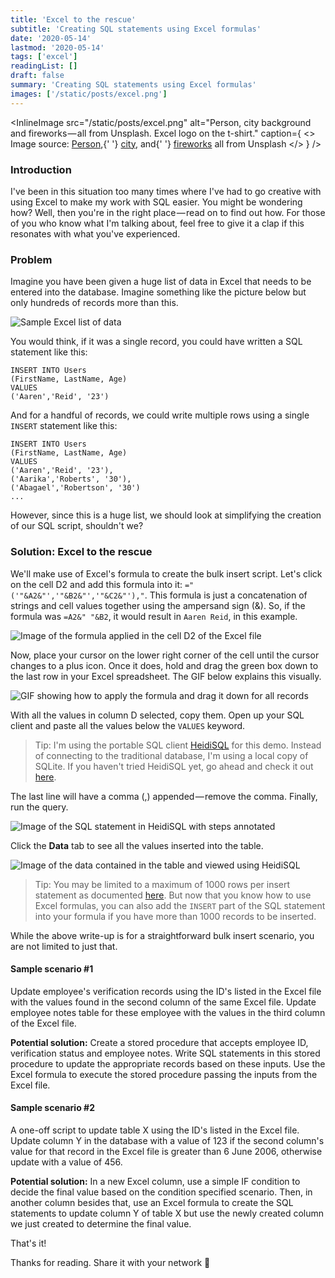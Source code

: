 ```yaml
---
title: 'Excel to the rescue'
subtitle: 'Creating SQL statements using Excel formulas'
date: '2020-05-14'
lastmod: '2020-05-14'
tags: ['excel']
readingList: []
draft: false
summary: 'Creating SQL statements using Excel formulas'
images: ['/static/posts/excel.png']
---
```


<InlineImage
  src="/static/posts/excel.png"
  alt="Person, city background and fireworks — all from Unsplash. Excel logo on the t-shirt."
  caption={
    <>
      Image source: <a href="https://unsplash.com/photos/E50s0boOGkA">Person</a>,{' '}
      <a href="https://unsplash.com/photos/N6t14kV_X68">city</a>, and{' '}
      <a href="https://unsplash.com/photos/ah9tydIdlKA">fireworks</a> all from Unsplash
    </>
  }
/>

### Introduction

I've been in this situation too many times where I've had to go creative with using Excel to make my work with SQL easier. You might be wondering how? Well, then you're in the right place — read on to find out how. For those of you who know what I'm talking about, feel free to give it a clap if this resonates with what you've experienced.

### Problem

Imagine you have been given a huge list of data in Excel that needs to be entered into the database. Imagine something like the picture below but only hundreds of records more than this.

![Sample Excel list of data](/static/posts/1_rFt5Wk0c9TfhTNRj7po9CQ.png)

You would think, if it was a single record, you could have written a SQL statement like this:

```
INSERT INTO Users
(FirstName, LastName, Age)
VALUES
('Aaren','Reid', '23')
```

And for a handful of records, we could write multiple rows using a single `INSERT` statement like this:

```
INSERT INTO Users
(FirstName, LastName, Age)
VALUES
('Aaren','Reid', '23'),
('Aarika','Roberts', '30'),
('Abagael','Robertson', '30')
...
```

However, since this is a huge list, we should look at simplifying the creation of our SQL script, shouldn't we?

### Solution: Excel to the rescue

We'll make use of Excel's formula to create the bulk insert script. Let's click on the cell D2 and add this formula into it: `="('"&A2&"','"&B2&"','"&C2&"'),"`. This formula is just a concatenation of strings and cell values together using the ampersand sign (&). So, if the formula was `=A2&" "&B2`, it would result in `Aaren Reid`, in this example.

![Image of the formula applied in the cell D2 of the Excel file](/static/posts/1_nDLf8_9CaxXpDVRff7SXEA.png)

Now, place your cursor on the lower right corner of the cell until the cursor changes to a plus icon. Once it does, hold and drag the green box down to the last row in your Excel spreadsheet. The GIF below explains this visually.

![GIF showing how to apply the formula and drag it down for all records](/static/posts/1_raAmZDxoVCaB6tPNl0CW_Q.gif)

With all the values in column D selected, copy them. Open up your SQL client and paste all the values below the `VALUES` keyword.

> Tip: I'm using the portable SQL client [HeidiSQL](https://www.heidisql.com/) for this demo. Instead of connecting to the traditional database, I'm using a local copy of SQLite. If you haven't tried HeidiSQL yet, go ahead and check it out [here](https://www.heidisql.com/).

The last line will have a comma (,) appended — remove the comma. Finally, run the query.

![Image of the SQL statement in HeidiSQL with steps annotated](/static/posts/1_7ASFX-ymrxMgfQJokIytvw.png)

Click the **Data** tab to see all the values inserted into the table.

![Image of the data contained in the table and viewed using HeidiSQL](/static/posts/1_V8HY3nlUGOEgigoHTrM8-g.png)

> Tip: You may be limited to a maximum of 1000 rows per insert statement as documented [here](https://docs.microsoft.com/en-us/previous-versions/sql/sql-server-2008-r2/ms187905%28v=sql.105%29?redirectedfrom=MSDN). But now that you know how to use Excel formulas, you can also add the `INSERT` part of the SQL statement into your formula if you have more than 1000 records to be inserted.

While the above write-up is for a straightforward bulk insert scenario, you are not limited to just that.

#### Sample scenario #1

Update employee's verification records using the ID's listed in the Excel file with the values found in the second column of the same Excel file. Update employee notes table for these employee with the values in the third column of the Excel file.

**Potential solution:** Create a stored procedure that accepts employee ID, verification status and employee notes. Write SQL statements in this stored procedure to update the appropriate records based on these inputs. Use the Excel formula to execute the stored procedure passing the inputs from the Excel file.

#### Sample scenario #2

A one-off script to update table X using the ID's listed in the Excel file. Update column Y in the database with a value of 123 if the second column's value for that record in the Excel file is greater than 6 June 2006, otherwise update with a value of 456.

**Potential solution:** In a new Excel column, use a simple IF condition to decide the final value based on the condition specified scenario. Then, in another column besides that, use an Excel formula to create the SQL statements to update column Y of table X but use the newly created column we just created to determine the final value.

That's it!

Thanks for reading. Share it with your network 🙏
